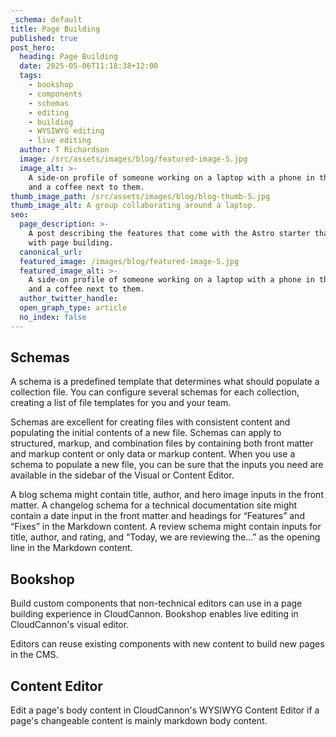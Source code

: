 ```yaml
---
_schema: default
title: Page Building
published: true
post_hero:
  heading: Page Building
  date: 2025-05-06T11:18:38+12:00
  tags:
    - bookshop
    - components
    - schemas
    - editing
    - building
    - WYSIWYG editing
    - live editing
  author: T Richardson
  image: /src/assets/images/blog/featured-image-5.jpg
  image_alt: >-
    A side-on profile of someone working on a laptop with a phone in their hand,
    and a coffee next to them.
thumb_image_path: /src/assets/images/blog/blog-thumb-5.jpg
thumb_image_alt: A group collaborating around a laptop.
seo:
  page_description: >-
    A post describing the features that come with the Astro starter that help
    with page building.
  canonical_url:
  featured_image: /images/blog/featured-image-5.jpg
  featured_image_alt: >-
    A side-on profile of someone working on a laptop with a phone in their hand,
    and a coffee next to them.
  author_twitter_handle:
  open_graph_type: article
  no_index: false
---
```

## Schemas

A schema is a predefined template that determines what should populate a collection file. You can configure several schemas for each collection, creating a list of file templates for you and your team.

Schemas are excellent for creating files with consistent content and populating the initial contents of a new file. Schemas can apply to structured, markup, and combination files by containing both front matter and markup content or only data or markup content. When you use a schema to populate a new file, you can be sure that the inputs you need are available in the sidebar of the Visual or Content Editor.

A blog schema might contain title, author, and hero image inputs in the front matter. A changelog schema for a technical documentation site might contain a date input in the front matter and headings for “Features” and “Fixes” in the Markdown content. A review schema might contain inputs for title, author, and rating, and “Today, we are reviewing the…” as the opening line in the Markdown content.

## Bookshop

Build custom components that non-technical editors can use in a page building experience in CloudCannon. Bookshop enables live editing in CloudCannon's visual editor.

Editors can reuse existing components with new content to build new pages in the CMS.

## Content Editor

Edit a page's body content in CloudCannon's WYSIWYG Content Editor if a page's changeable content is mainly markdown body content.